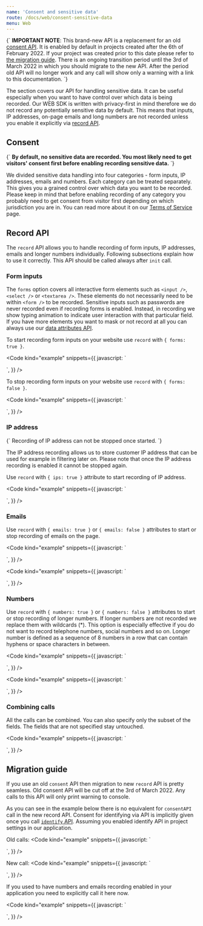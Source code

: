 ```yaml
---
name: 'Consent and sensitive data'
route: /docs/web/consent-sensitive-data
menu: Web
---
```



<Title>Consent and sensitive data</Title>

<TextBlock kind="important">
{`
  <b>IMPORTANT NOTE</b>: This brand-new API is a replacement for an old <a href="/docs/web/gdpr" target="_blank" rel="noopener noreferrer">consent API</a>.
  It is enabled by default in projects created after the 6th of February 2022.
  If your project was created prior to this date please refer to <a href="/docs/web/consent-sensitive-data#migration-guide">the migration guide</a>.
  There is an ongoing transition period until the 3rd of March 2022 in which you should migrate to the new API.
  After the period old API will no longer work and any call will show only a warning with a link to this documentation.
`}
</TextBlock>

The section covers our API for handling sensitive data.
It can be useful especially when you want to have control over which data is being recorded.
Our WEB SDK is written with privacy-first in mind therefore we do not record any potentially sensitive data by default.
This means that inputs, IP addresses, on-page emails and long numbers are not recorded
unless you enable it explicitly via [record API](#record-api).

## Consent
<TextBlock kind="note">
{`
 <b>By default, no sensitive data are recorded. You most likely need to get visitors' consent first before enabling recording sensitive data.</b>
`}
</TextBlock>

We divided sensitive data handling into four categories - form inputs, IP addresses, emails and numbers.
Each category can be treated separately. This gives you a grained control over which data you want to be recorded.
Please keep in mind that before enabling recording of any category you probably need to get consent
from visitor first depending on which jurisdiction you are in.
You can read more about it on our [Terms of Service](https://help.smartlook.com/en/articles/3244453-terms-of-service) page.

## Record API
The `record` API allows you to handle recording of form inputs, IP addresses, emails and longer numbers individually.
Following subsections explain how to use it correctly. This API should be called always after `init` call.

### Form inputs
The `forms` option covers all interactive form elements such as `<input />`, `<select />` or `<textarea />`.
These elements do not necessarily need to be within `<form />` to be recorded.
Sensitive inputs such as passwords are never recorded even if recording forms is enabled.
Instead, in recording we show typing animation to indicate user interaction with that particular field.
If you have more elements you want to mask or not record at all you can always use our [data attributes API](/docs/web/sensitive-data-protection#masking).

To start recording form inputs on your website use `record` with `{ forms: true }`.

<Code
	kind="example"
	snippets={{
		javascript: `
<script>
  smartlook('record', { forms: true });
</script>
`,
	}}
/>

To stop recording form inputs on your website use `record` with `{ forms: false }`.

<Code
	kind="example"
	snippets={{
		javascript: `
<script>
  smartlook('record', { forms: false });
</script>
`,
	}}
/>

### IP address

<TextBlock kind="note">
{`
Recording of IP address can not be stopped once started.
`}
</TextBlock>

The IP address recording allows us to store customer IP address that can be used for example in filtering later on.
Please note that once the IP address recording is enabled it cannot be stopped again.

Use `record` with `{ ips: true }` attribute to start recording of IP address.

<Code
	kind="example"
	snippets={{
		javascript: `
<script>
  smartlook('record', { ips: true });
</script>
`,
	}}
/>


### Emails

Use `record` with `{ emails: true }` or `{ emails: false }` attributes to start or stop recording of emails on the page.

<Code
	kind="example"
	snippets={{
		javascript: `
<script>
  smartlook('record', { emails: true });
</script>
`,
	}}
/>

<Code
	kind="example"
	snippets={{
		javascript: `
<script>
  smartlook('record', { emails: false });
</script>
`,
	}}
/>

### Numbers

Use `record` with `{ numbers: true }` or `{ numbers: false }` attributes to start or stop recording of longer numbers.
If longer numbers are not recorded we replace them with wildcards (*).
This option is especially effective if you do not want to record telephone numbers, social numbers and so on.
Longer number is defined as a sequence of 8 numbers in a row that can contain hyphens or space characters in between.

<Code
	kind="example"
	snippets={{
		javascript: `
<script>
  smartlook('record', { numbers: true });
</script>
`,
	}}
/>

<Code
	kind="example"
	snippets={{
		javascript: `
<script>
  smartlook('record', { numbers: false });
</script>
`,
	}}
/>

### Combining calls

All the calls can be combined.
You can also specify only the subset of the fields. The fields that are not specified stay untouched.

<Code
	kind="example"
	snippets={{
		javascript: `
<script>
  smartlook('record', { forms: true, numbers: true, emails: false, ips: true });
</script>
`,
	}}
/>


## Migration guide

If you use an old `consent` API then migration to new `record` API is pretty seamless.
Old consent API will be cut off at the 3rd of March 2022. Any calls to this API will only print warning to console.

As you can see in the example below there is no equivalent for `consentAPI` call in the new record API.
Consent for identifying via API is implicitly given once you call [`identify` API](/docs/web/identify-visitor).
Assuming you enabled identify API in project settings in our application.

Old calls:
<Code
	kind="example"
	snippets={{
		javascript: `
<script>
  smartlook('consentForms', 'consent given');
  smartlook('consentIP','consent given');
  smartlook('consentAPI', 'consent given');
</script>
`,
	}}
/>

New call:
<Code
	kind="example"
	snippets={{
		javascript: `
<script>
  smartlook('record', { forms: true, ips: true });
</script>
`,
	}}
/>

If you used to have numbers and emails recording enabled in your application you need to explicitly call it here now.

<Code
	kind="example"
	snippets={{
		javascript: `
<script>
  smartlook('record', { forms: true, emails: true, ips: true, numbers: true });
</script>
`,
	}}
/>
